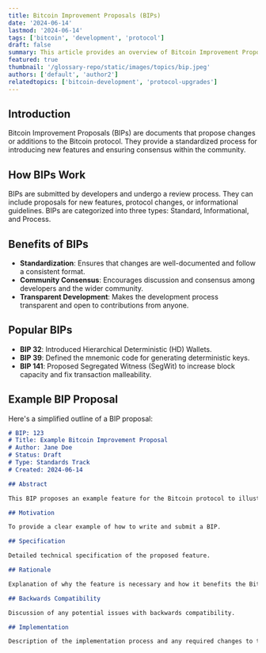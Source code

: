```yaml
---
title: Bitcoin Improvement Proposals (BIPs)
date: '2024-06-14'
lastmod: '2024-06-14'
tags: ['bitcoin', 'development', 'protocol']
draft: false
summary: This article provides an overview of Bitcoin Improvement Proposals (BIPs), their role in Bitcoin development, and how they impact the Bitcoin protocol.
featured: true
thumbnail: '/glossary-repo/static/images/topics/bip.jpeg'
authors: ['default', 'author2']
relatedtopics: ['bitcoin-development', 'protocol-upgrades']
---
```


## Introduction

Bitcoin Improvement Proposals (BIPs) are documents that propose changes or additions to the Bitcoin protocol. They provide a standardized process for introducing new features and ensuring consensus within the community.

## How BIPs Work

BIPs are submitted by developers and undergo a review process. They can include proposals for new features, protocol changes, or informational guidelines. BIPs are categorized into three types: Standard, Informational, and Process.

## Benefits of BIPs

- **Standardization**: Ensures that changes are well-documented and follow a consistent format.
- **Community Consensus**: Encourages discussion and consensus among developers and the wider community.
- **Transparent Development**: Makes the development process transparent and open to contributions from anyone.

## Popular BIPs

- **BIP 32**: Introduced Hierarchical Deterministic (HD) Wallets.
- **BIP 39**: Defined the mnemonic code for generating deterministic keys.
- **BIP 141**: Proposed Segregated Witness (SegWit) to increase block capacity and fix transaction malleability.

## Example BIP Proposal

Here's a simplified outline of a BIP proposal:

```markdown
# BIP: 123
# Title: Example Bitcoin Improvement Proposal
# Author: Jane Doe
# Status: Draft
# Type: Standards Track
# Created: 2024-06-14

## Abstract

This BIP proposes an example feature for the Bitcoin protocol to illustrate the BIP process.

## Motivation

To provide a clear example of how to write and submit a BIP.

## Specification

Detailed technical specification of the proposed feature.

## Rationale

Explanation of why the feature is necessary and how it benefits the Bitcoin network.

## Backwards Compatibility

Discussion of any potential issues with backwards compatibility.

## Implementation

Description of the implementation process and any required changes to the codebase.
